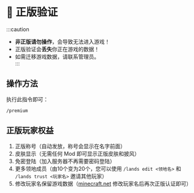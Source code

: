 # 🔑 正版验证

:::caution
* **非正版请勿操作**，会导致无法进入游戏！  
* 正版验证会**丢失**你正在游戏的数据！
* 如需迁移游戏数据，请联系管理员。  
:::

## 操作方法

执行此指令即可：

```plain
/premium
```

## 正版玩家权益

1. 正版称号（自动发放，称号会显示在名字前面）
2. 皮肤显示（无需任何 Mod 即可显示正版皮肤和披风）
3. 免密登陆（加入服务器不再需要密码登陆）
4. 更多领地成员（由10个变为20个，您可以使用 `/lands edit <领地名>` 和 `/lands trust <玩家名>` 邀请其他玩家）
5. 修改玩家名保留游戏数据（[minecraft.net](https://www.minecraft.net/en-us/msaprofile/mygames/editprofile) 修改玩家名后再次正版认证即可）
